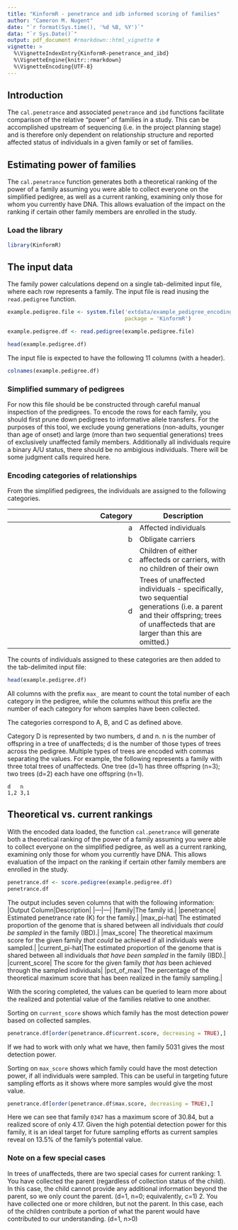 ```yaml
---
title: "KinformR - penetrance and idb informed scoring of families"
author: "Cameron M. Nugent"
date: "`r format(Sys.time(), '%d %B, %Y')`"
data: "`r Sys.Date()`"
output: pdf_document #rmarkdown::html_vignette # 
vignette: >
  %\VignetteIndexEntry{KinformR-penetrance_and_ibd}
  %\VignetteEngine{knitr::rmarkdown}
  %\VignetteEncoding{UTF-8}
---
```




## Introduction

The `cal.penetrance` and associated `penetrance` and `ibd` functions facilitate comparison of the relative "power" of families in a study. This can be accomplished upstream of sequencing (i.e. in the project planning stage) and is therefore only dependent on relationship structure and reported affected status of individuals in a given family or set of families.

## Estimating power of families

The `cal.penetrance` function generates both a theoretical ranking of the power of a family assuming you were able to collect everyone on the simplified pedigree, as well as a current ranking, examining only those for whom you currently have DNA.  This allows evaluation of the impact on the ranking if certain other family members are enrolled in the study.

### Load the library

```r
library(KinformR)
```

## The input data

The family power calculations depend on a single tab-delimited input file, where each row represents a family. The input file is read inusing the `read.pedigree` function.

```r
example.pedigree.file <- system.file('extdata/example_pedigree_encoding.tsv', 
                                     package = 'KinformR')

example.pedigree.df <- read.pedigree(example.pedigree.file)

head(example.pedigree.df)
```
The input file is expected to have the following 11 columns (with a header). 
```r
colnames(example.pedigree.df)
```

### Simplified summary of pedigrees

For now this file should be be constructed through careful manual inspection of the predigrees. To encode the rows for each family, you should first prune down pedigrees to informative allele transfers. For
the purposes of this tool, we exclude young generations (non-adults, younger than age of onset) and large (more than two sequential generations) trees of exclusively unaffected family members. Additionally all individuals require a binary A/U status, there should be no ambigious individuals.  There will be some judgment calls required here.  


### Encoding categories of relationships

From the simplified pedigrees, the individuals are assigned to the following categories.

|Category|Description|
|---:|---|
|a|Affected individuals|
|b|Obligate carriers|
|c|Children of either affecteds or carriers, with no children of their own|
|d|Trees of unaffected individuals - specifically, two sequential generations (i.e. a parent and their offspring; trees of unaffecteds that are larger than this are omitted.)|


The counts of individuals assigned to these categories are then added to the tab-delimited input file:

```r
head(example.pedigree.df)
```

All columns with the prefix `max_` are meant to count the total number of each category in the pedigree, while
the columns without this prefix are the number of each category for whom samples have been collected.  

The categories correspond to A, B, and C as defined above.

Category D is represented by two numbers, d and n.  n is the number of offspring in a tree of unaffecteds; d is the number of those types of trees across the pedigree.  Multiple types of trees are encoded with commas separating the values.  For example, the following represents a family with three total trees of unaffecteds. One tree (d=1) has three offspring (n=3); two trees (d=2) each have one offspring (n=1). 

```
d   n
1,2 3,1
```

## Theoretical vs. current rankings

With the encoded data loaded, the function `cal.penetrance` will generate both a theoretical ranking of the power of a family assuming you were able to collect everyone on the simplified pedigree, as well as a current ranking, examining only those for whom you currently have DNA.  This allows evaluation of the impact on the ranking if certain other family members are enrolled in the study.

```r
penetrance.df <- score.pedigree(example.pedigree.df)
penetrance.df
```

The output includes seven columns that with the following information:
|Output Column|Description|
|---|---|
|family|The family id.|
|penetrance| Estimated penetrance rate (K) for the family.|
|max_pi-hat| The estimated proportion of the genome that is shared between all individuals  *that could be sampled* in the family (IBD).|
|max_score| The theoretical maximum score for the given family *that could* be achieved if all individuals were sampled.|
|current_pi-hat|The estimated proportion of the genome that is shared between all individuals  *that have been sampled* in the family (IBD).|
|current_score| The score for the given family *that has* been achieved through the sampled individuals|
|pct_of_max| The percentage of the theoretical maximum score that has been realized in the family sampling.|


With the scoring completed, the values can be queried to learn more about the realized and potential value of the families relative to one another.

Sorting on `current_score` shows which family has the most detection power based on collected samples.

```r
penetrance.df[order(penetrance.df$current.score, decreasing = TRUE),]
```
If we had to work with only what we have, then family 5031 gives the most detection power.

Sorting on `max_score` shows which family could have the most detection power, if all individuals were sampled. This can be useful in targeting future sampling efforts as it shows where more samples would give the most value.

```r
penetrance.df[order(penetrance.df$max.score, decreasing = TRUE),]
```
Here we can see that family `0347` has a maximum score of 30.84, but a realized score of only 4.17. Given the high potential detection power for this family, it is an ideal target for future sampling efforts as current samples reveal on 13.5% of the family's potential value.


### Note on a few special cases

In trees of unaffecteds, there are two special cases for current ranking:
1.  You have collected the parent (regardless of collection status of the child).  In
this case, the child cannot provide any additional information beyond the parent, so
we only count the parent. (d=1, n=0; equivalently, c=1)
2.  You have collected one or more children, but not the parent.  In this case,
each of the children contribute a portion of what the parent would have contributed
to our understanding.  (d=1, n>0)



